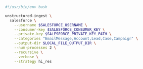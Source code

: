 ```bash Shell
#!/usr/bin/env bash

unstructured-ingest \
  salesforce \
    --username $SALESFORCE_USERNAME \
    --consumer-key $SALESFORCE_CONSUMER_KEY \
    --private-key $SALESFORCE_PRIVATE_KEY_PATH \
    --categories "EmailMessage,Account,Lead,Case,Campaign" \
    --output-dir $LOCAL_FILE_OUTPUT_DIR \
    --num-processes 2 \
    --recursive \
    --verbose \
    --strategy hi_res
```
